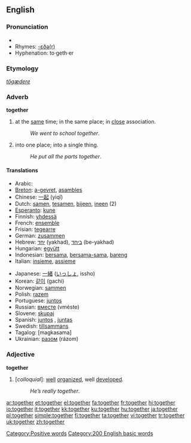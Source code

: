 {{wikipedia}}
==English==

{{rank|above|received|read|300|together|already|son|death}}

===Pronunciation===
*{{audio|en-us-together.ogg|Audio (US)}}
*Rhymes: [[Rhymes:English:-ɛðə(r)|-ɛðə(r)]]
*Hyphenation: to&middot;geth&middot;er

===Etymology===
{{OE.}} ''[[tōgædere]]''
===Adverb===
'''together'''

#at the [[same]] time; in the same place; in [[close]] association.
#:''We went to school together''.
#into one place; into a single thing.
#:''He put all the parts together''.

====Translations====
{{top}}
*Arabic: {{ARchar|[[معا|معًا]]}} {{IPAchar|(máʕan)}}
*[[Breton]]: [[a-gevret]], [[asambles]]
*Chinese: [[一起]] (yìqǐ)
*Dutch: [[samen]], [[tesamen]], [[bijeen]], [[ineen]] (2)
*[[Esperanto]]: [[kune]]
*Finnish: [[yhdessä]]
*French: [[ensemble]]
*Frisian: [[tegearre]]
*German: [[zusammen]]
*Hebrew: [[יחד]] (yakhad), [[ביחד]] (be-yakhad)
*Hungarian: [[együtt]]
*Indonesian: [[sama|bersama]], [[sama|bersama-sama]], [[bareng]]
*Italian: [[insieme]], [[assieme]]
{{mid}}
*Japanese: [[一緒]] ([[いっしょ]], issho)
*Korean: [[같이]] (gachi)
*Norwegian: [[sammen]]
*Polish: [[razem]]
*Portuguese: [[juntos]]
*Russian: [[вместе]] (vméste)
*Slovene: [[skupaj]]
*Spanish: [[juntos]] {{m}}, [[juntas]] {{f}}
*Swedish: [[tillsammans]]
*Tagalog: [magkasama]
*Ukrainian: [[разом]] (rázom)

{{bottom}}

===Adjective===
'''together'''

#[''colloquial'']: [[well]] [[organize]]d, well [[develop]]ed.
#:''He’s really together''.

[[Category:Positive words]]
[[Category:200 English basic words]]

[[ar:together]]
[[et:together]]
[[el:together]]
[[fa:together]]
[[fr:together]]
[[hi:together]]
[[io:together]]
[[it:together]]
[[kk:together]]
[[ku:together]]
[[hu:together]]
[[ja:together]]
[[pl:together]]
[[simple:together]]
[[fi:together]]
[[ta:together]]
[[vi:together]]
[[tr:together]]
[[uk:together]]
[[zh:together]]